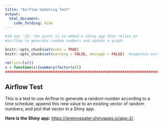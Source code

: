 ```yaml
---
title: "Airflow Updating Test"
output:
  html_document:
    code_folding: hide
---
```


```r
#10 nov '23: the point is to embed a shiny app that relies on 
#airflow to generate random numbers and update a graph

knitr::opts_chunk$set(echo = TRUE)
knitr::opts_chunk$set(warning = FALSE, message = FALSE)  #suppress warnings

rm(list=ls())
s = function(x){summary(factor(x))}
####################################################################################################
```

## Airflow Test

This is a test to use Airflow to generate a random number according to a time schedule; append this new value to an existing vector of random numbers; and plot that vector in a Shiny app.

**Here is the Shiny app:** 
<https://jeremyspater.shinyapps.io/app-2/>.


